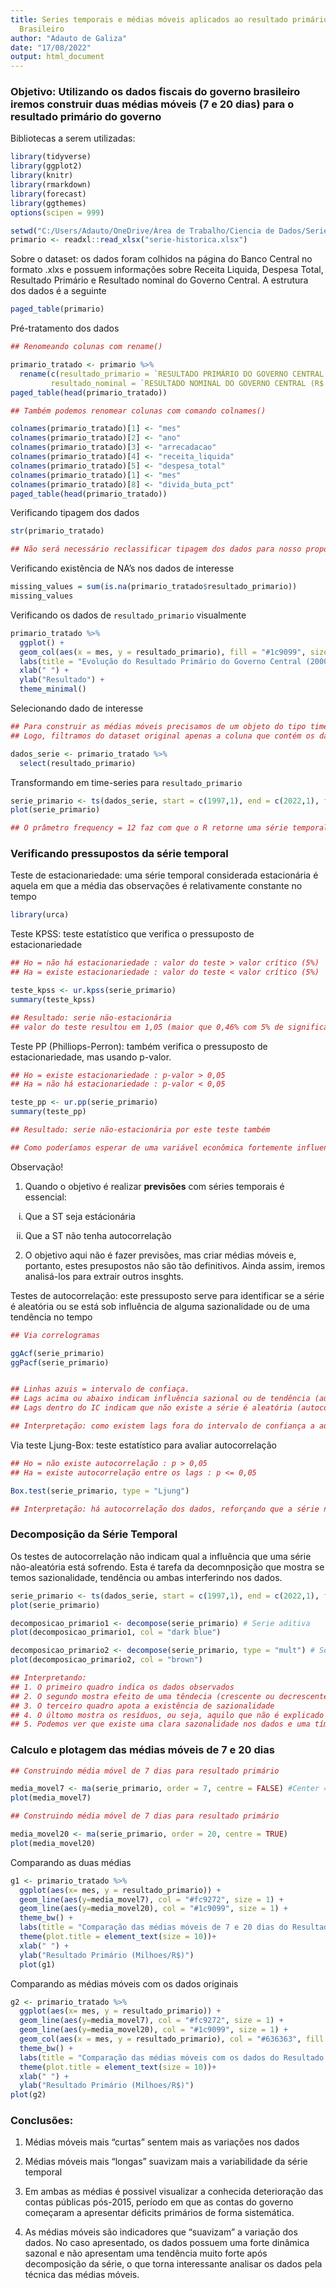 ---
title: Series temporais e médias móveis aplicados ao resultado primário do Governo
  Brasileiro
author: "Adauto de Galiza"
date: "17/08/2022"
output: html_document
---

### Objetivo: Utilizando os dados fiscais do governo brasileiro iremos construir duas médias móveis (7 e 20 dias) para o resultado primário do governo

Bibliotecas a serem utilizadas:
```{r message=FALSE, warning=FALSE}
library(tidyverse)
library(ggplot2)
library(knitr)
library(rmarkdown)
library(forecast)
library(ggthemes)
options(scipen = 999)
```

```{r include=FALSE}
setwd("C:/Users/Adauto/OneDrive/Área de Trabalho/Ciencia de Dados/Series temporaris com redes neurais UDEMY")
primario <- readxl::read_xlsx("serie-historica.xlsx")
```

Sobre o dataset: os dados foram colhidos na página do Banco Central no formato .xlxs e possuem informações sobre Receita Liquida, Despesa Total, Resultado Primário e Resultado nominal do Governo Central. A estrutura dos dados é a seguinte
```{r}
paged_table(primario)
```


Pré-tratamento dos dados
```{r}
## Renomeando colunas com rename()

primario_tratado <- primario %>%
  rename(c(resultado_primario = `RESULTADO PRIMÁRIO DO GOVERNO CENTRAL (R$ MILHÕES) - VALORES CORRENTES`),
         resultado_nominal = `RESULTADO NOMINAL DO GOVERNO CENTRAL (R$ MILHÕES) - VALORES CORRENTES`)
paged_table(head(primario_tratado))
```

```{r}
## Também podemos renomear colunas com comando colnames()

colnames(primario_tratado)[1] <- "mes"
colnames(primario_tratado)[2] <- "ano"
colnames(primario_tratado)[3] <- "arrecadacao"
colnames(primario_tratado)[4] <- "receita_liquida"
colnames(primario_tratado)[5] <- "despesa_total"
colnames(primario_tratado)[1] <- "mes"
colnames(primario_tratado)[8] <- "divida_buta_pct"
paged_table(head(primario_tratado))

```

Verificando tipagem dos dados
```{r}
str(primario_tratado)

## Não será necessário reclassificar tipagem dos dados para nosso propósito
```
Verificando existência de NA's nos dados de interesse
```{r}

missing_values = sum(is.na(primario_tratado$resultado_primario))
missing_values
```

Verificando os dados de `resultado_primario` visualmente

```{r}
primario_tratado %>%
  ggplot() + 
  geom_col(aes(x = mes, y = resultado_primario), fill = "#1c9099", size = 0.5) +
  labs(title = "Evolução do Resultado Primário do Governo Central (2000-20)") +
  xlab(" ") +
  ylab("Resultado") +
  theme_minimal()
```

Selecionando dado de interesse

```{r}
## Para construir as médias móveis precisamos de um objeto do tipo time series
## Logo, filtramos do dataset original apenas a coluna que contém os dados do resultado primário

dados_serie <- primario_tratado %>%
  select(resultado_primario)
```

Transformando em time-series para `resultado_primario`
```{r}

serie_primario <- ts(dados_serie, start = c(1997,1), end = c(2022,1), frequency = 12)
plot(serie_primario)

## O prâmetro frequency = 12 faz com que o R retorne uma série temporal mensal com as datas de inicio e fim especificadas em start e end
```


### Verificando pressupostos da série temporal

Teste de estacionariedade: uma série temporal considerada estacionária é aquela em que a média das observações é relativamente constante no tempo
```{r message=FALSE, warning=FALSE}
library(urca)
```

Teste KPSS: teste estatístico que verifica o pressuposto de estacionariedade 
```{r}
## Ho = não há estacionariedade : valor do teste > valor crítico (5%)
## Ha = existe estacionariedade : valor do teste < valor crítico (5%)

teste_kpss <- ur.kpss(serie_primario) 
summary(teste_kpss)

## Resultado: serie não-estacionária
## valor do teste resultou em 1,05 (maior que 0,46% com 5% de significância)
```


Teste PP (Philliops-Perron): também verifica o pressuposto de estacionariedade, mas usando p-valor.
```{r}
## Ho = existe estacionariedade : p-valor > 0,05
## Ha = não há estacionariedade : p-valor < 0,05

teste_pp <- ur.pp(serie_primario) 
summary(teste_pp)

## Resultado: serie não-estacionária por este teste também

## Como poderíamos esperar de uma variável econômica fortemente influenciada por fatores políticos, a média do resultado primário não é constante ao longo do tempo
```
Observação! 

1. Quando o objetivo é realizar **previsões** com séries temporais é essencial:

i. Que a ST seja estácionária

ii. Que a ST não tenha autocorrelação

2. O objetivo aqui não é fazer previsões, mas criar médias móveis e, portanto, estes presupostos não são tão definitivos. Ainda assim, iremos analisá-los para extrair outros insghts.


Testes de autocorrelação: este pressuposto serve para identificar se a série é aleatória ou se está sob influência de alguma sazionalidade ou de uma tendência no tempo
```{r}
## Via correlogramas

ggAcf(serie_primario)  
ggPacf(serie_primario)


## Linhas azuis = intervalo de confiaça.
## Lags acima ou abaixo indicam influência sazional ou de tendência (autocorrelçaõ != 0)
## Lags dentro do IC indicam que não existe a série é aleatória (autocorrelação = 0). 

## Interpretação: como existem lags fora do intervalo de confiança a autocorrelação entre os períodos não é zero e nossa série não é aleatória, sofrendo de influência de sazionalidade ou de tendência
```


Via teste Ljung-Box: teste estatístico para avaliar autocorrelação
```{r}
## Ho = não existe autocorrelação : p > 0,05
## Ha = existe autocorrelação entre os lags : p <= 0,05

Box.test(serie_primario, type = "Ljung") 

## Interpretação: há autocorrelação dos dados, reforçando que a série não é aleatória
```


### Decomposição da Série Temporal

Os testes de autocorrelação não indicam qual a influência que uma série não-aleatória está sofrendo. Esta é tarefa da decomnposição que mostra se temos sazionalidade, tendência ou ambas interferindo nos dados.

```{r}
serie_primario <- ts(dados_serie, start = c(1997,1), end = c(2022,1), frequency = 12)
plot(serie_primario)

decomposicao_primario1 <- decompose(serie_primario) # Serie aditiva
plot(decomposicao_primario1, col = "dark blue")  

decomposicao_primario2 <- decompose(serie_primario, type = "mult") # Serie Multiplicativa
plot(decomposicao_primario2, col = "brown")

## Interpretando:
## 1. O primeiro quadro indica os dados observados
## 2. O segundo mostra efeito de uma têndecia (crescente ou decrescente no tempo)
## 3. O terceiro quadro apota a existência de sazionalidade 
## 4. O últomo mostra os resíduos, ou seja, aquilo que não é explicado pelos demais componente.
## 5. Podemos ver que existe uma clara sazonalidade nos dados e uma tímida tendência de queda pós-2015 no resultado primário
```


  

### Calculo e plotagem das médias móveis de 7 e 20 dias
```{r}
## Construindo média móvel de 7 dias para resultado primário

media_movel7 <- ma(serie_primario, order = 7, centre = FALSE) #Center = TRUE somente se for por dias pares
plot(media_movel7)
```

```{r}
## Construindo média móvel de 7 dias para resultado primário

media_movel20 <- ma(serie_primario, order = 20, centre = TRUE)
plot(media_movel20)
```

Comparando as duas médias 
```{r warning=FALSE}
g1 <- primario_tratado %>% 
  ggplot(aes(x= mes, y = resultado_primario)) +
  geom_line(aes(y=media_movel7), col = "#fc9272", size = 1) +
  geom_line(aes(y=media_movel20), col = "#1c9099", size = 1) +
  theme_bw() +
  labs(title = "Comparação das médias móveis de 7 e 20 dias do Resultado Primário do Governo (1997-2021)") +
  theme(plot.title = element_text(size = 10))+
  xlab(" ") +
  ylab("Resultado Primário (Milhoes/R$)") 
  plot(g1)

```


Comparando as médias móveis com os dados originais
```{r message=FALSE, warning=FALSE}
g2 <- primario_tratado %>% 
  ggplot(aes(x= mes, y = resultado_primario)) +
  geom_line(aes(y=media_movel7), col = "#fc9272", size = 1) +
  geom_line(aes(y=media_movel20), col = "#1c9099", size = 1) +
  geom_col(aes(x = mes, y = resultado_primario), col = "#636363", fill = "#636363", alpha = 0.5, width = 0.2) +
  theme_bw() +
  labs(title = "Comparação das médias móveis com os dados do Resultado Primário do Governo (1997-2021)") +
  theme(plot.title = element_text(size = 10))+
  xlab(" ") +
  ylab("Resultado Primário (Milhoes/R$)")
plot(g2)
```

### Conclusões:
1. Médias móveis mais "curtas" sentem mais as variações nos dados

2. Médias móveis mais "longas" suavizam mais a variabilidade da série temporal

3. Em ambas as médias é possivel visualizar a conhecida deterioração das contas públicas pós-2015, período em que as contas do governo começaram a apresentar déficits primários de forma sistemática.

4. As médias móveis são indicadores que "suavizam" a variação dos dados. No caso apresentado, os dados possuem uma forte dinâmica sazonal e não apresentam uma tendência muito forte após decomposição da série, o que torna interessante analisar os dados pela técnica das médias móveis.

